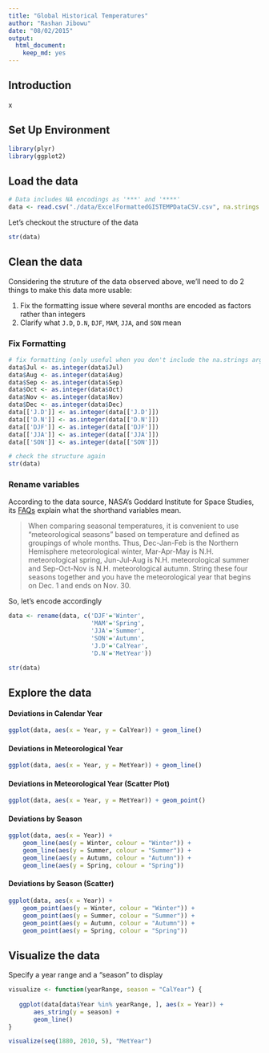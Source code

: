 ```yaml
---
title: "Global Historical Temperatures"
author: "Rashan Jibowu"
date: "08/02/2015"
output:
  html_document:
    keep_md: yes
---
```


## Introduction

x

## Set Up Environment

```r

library(plyr) 
library(ggplot2)

```

## Load the data

```r

# Data includes NA encodings as '***' and '****'
data <- read.csv("./data/ExcelFormattedGISTEMPDataCSV.csv", na.strings = c('***','****'))

```

Let's checkout the structure of the data

```r

str(data)

```

## Clean the data

Considering the struture of the data observed above, we'll need to do 2 things to make this data more usable:

1. Fix the formatting issue where several months are encoded as factors rather than integers
2. Clarify what `J.D`, `D.N`, `DJF`, `MAM`, `JJA`, and `SON` mean

### Fix Formatting

```r

# fix formatting (only useful when you don't include the na.strings argument when reading in the data)
data$Jul <- as.integer(data$Jul)
data$Aug <- as.integer(data$Aug)
data$Sep <- as.integer(data$Sep)
data$Oct <- as.integer(data$Oct)
data$Nov <- as.integer(data$Nov)
data$Dec <- as.integer(data$Dec)
data[['J.D']] <- as.integer(data[['J.D']])
data[['D.N']] <- as.integer(data[['D.N']])
data[['DJF']] <- as.integer(data[['DJF']])
data[['JJA']] <- as.integer(data[['JJA']])
data[['SON']] <- as.integer(data[['SON']])

# check the structure again
str(data)

```

### Rename variables

According to the data source, NASA's Goddard Institute for Space Studies, its [FAQs](http://data.giss.nasa.gov/gistemp/FAQ.html) explain what the shorthand variables mean.

> When comparing seasonal temperatures, it is convenient to use "meteorological seasons" based on temperature and defined as groupings of whole months. Thus, Dec-Jan-Feb is the Northern Hemisphere meteorological winter, Mar-Apr-May is N.H. meteorological spring, Jun-Jul-Aug is N.H. meteorological summer and Sep-Oct-Nov is N.H. meteorological autumn. String these four seasons together and you have the meteorological year that begins on Dec. 1 and ends on Nov. 30.

So, let's encode accordingly

```r

data <- rename(data, c('DJF'='Winter', 
                       'MAM'='Spring', 
                       'JJA'='Summer', 
                       'SON'='Autumn',
                       'J.D'='CalYear',
                       'D.N'='MetYear'))

str(data)

```

## Explore the data

#### Deviations in Calendar Year

```r

ggplot(data, aes(x = Year, y = CalYear)) + geom_line()

```

#### Deviations in Meteorological Year

```r

ggplot(data, aes(x = Year, y = MetYear)) + geom_line()

```

#### Deviations in Meteorological Year (Scatter Plot)

```r

ggplot(data, aes(x = Year, y = MetYear)) + geom_point()

```


#### Deviations by Season

```r

ggplot(data, aes(x = Year)) + 
    geom_line(aes(y = Winter, colour = "Winter")) + 
    geom_line(aes(y = Summer, colour = "Summer")) +
    geom_line(aes(y = Autumn, colour = "Autumn")) +
    geom_line(aes(y = Spring, colour = "Spring"))

```

#### Deviations by Season (Scatter)

```r

ggplot(data, aes(x = Year)) + 
    geom_point(aes(y = Winter, colour = "Winter")) + 
    geom_point(aes(y = Summer, colour = "Summer")) +
    geom_point(aes(y = Autumn, colour = "Autumn")) +
    geom_point(aes(y = Spring, colour = "Spring"))

```

## Visualize the data

Specify a year range and a "season" to display

```r

visualize <- function(yearRange, season = "CalYear") {
    
   ggplot(data[data$Year %in% yearRange, ], aes(x = Year)) +
       aes_string(y = season) + 
       geom_line()
}

visualize(seq(1880, 2010, 5), "MetYear")

```
